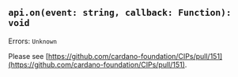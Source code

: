 
<ExperimentalChip />

## `api.on(event: string, callback: Function): void` 

Errors: `Unknown`

Please see 
[https://github.com/cardano-foundation/CIPs/pull/151](https://github.com/cardano-foundation/CIPs/pull/151).

<CaniuseTable api={Api.On}/>